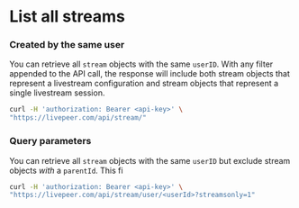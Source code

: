 
<DocsLayout>

# List all streams

### Created by the same user

You can retrieve all `stream` objects with the same `userID`. With any filter
appended to the API call, the response will include both stream objects that
represent a livestream configuration and stream objects that represent a single
livestream session.

```bash
curl -H 'authorization: Bearer <api-key>' \
"https://livepeer.com/api/stream/"
```

### Query parameters

You can retrieve all `stream` objects with the same `userID` but exclude stream
objects _with_ a `parentId`. This fi

```bash
curl -H 'authorization: Bearer <api-key>' \
"https://livepeer.com/api/stream/user/<userId>?streamsonly=1"
```

</DocsLayout>
